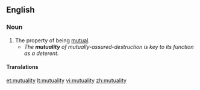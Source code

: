 ==English==

===Noun===
{{en-noun|-}}

# The property of being [[mutual]].
#* ''The '''mutuality''' of mutually-assured-destruction is key to its function as a deterent.''

====Translations====
{{trans-top|the property of being mutual}}
{{trans-mid}}
{{trans-bottom}}

[[et:mutuality]]
[[lt:mutuality]]
[[vi:mutuality]]
[[zh:mutuality]]